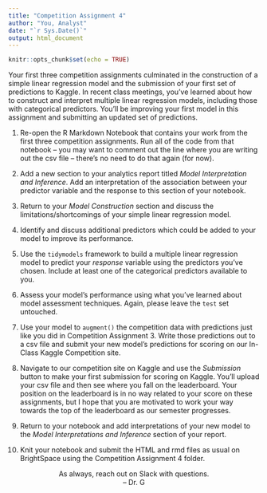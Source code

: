 ```yaml
---
title: "Competition Assignment 4"
author: "You, Analyst"
date: "`r Sys.Date()`"
output: html_document
---
```


```r
knitr::opts_chunk$set(echo = TRUE)
```

Your first three competition assignments culminated in the construction of a simple linear regression model and the submission of your first set of predictions to Kaggle. In recent class meetings, you've learned about how to construct and interpret multiple linear regression models, including those with categorical predictors. You'll be improving your first model in this assignment and submitting an updated set of predictions.

1. Re-open the R Markdown Notebook that contains your work from the first three competition assignments. Run all of the code from that notebook -- you may want to comment out the line where you are writing out the csv file -- there's no need to do that again (for now).

2. Add a new section to your analytics report titled *Model Interpretation and Inference*. Add an interpretation of the association between your predictor variable and the response to this section of your notebook.

3. Return to your *Model Construction* section and discuss the limitations/shortcomings of your simple linear regression model.

4. Identify and discuss additional predictors which could be added to your model to improve its performance.

5. Use the `tidymodels` framework to build a multiple linear regression model to predict your *response* variable using the predictors you've chosen. Include at least one of the categorical predictors available to you.

6. Assess your model's performance using what you've learned about model assessment techniques. Again, please leave the `test` set untouched. 

7. Use your model to `augment()` the competition data with predictions just like you did in Competition Assignment 3. Write those predictions out to a csv file and submit your new model's predictions for scoring on our In-Class Kaggle Competition site. 

8. Navigate to our competition site on Kaggle and use the *Submission* button to make your first submission for scoring on Kaggle. You'll upload your csv file and then see where you fall on the leaderboard. Your position on the leaderboard is in no way related to your score on these assignments, but I hope that you are motivated to work your way towards the top of the leaderboard as our semester progresses.

9. Return to your notebook and add interpretations of your new model to the *Model Interpretations and Inference* section of your report.

10. Knit your notebook and submit the HTML and rmd files as usual on BrightSpace using the Competition Assignment 4 folder.

<center>As always, reach out on Slack with questions.<br/>
-- Dr. G</center>